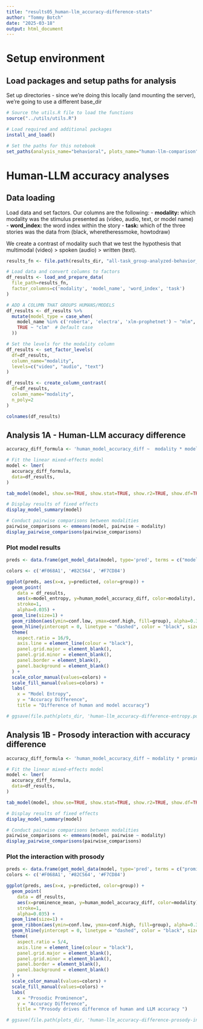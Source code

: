 ```yaml
---
title: "results05_human-llm_accuracy-difference-stats"
author: "Tommy Botch"
date: "2025-03-18"
output: html_document
---
```


# Setup environment

## Load packages and setup paths for analysis

Set up directories - since we're doing this locally (and mounting the server), 
we're going to use a different base_dir

```r

# Source the utils.R file to load the functions
source("../utils/utils.R")

# Load required and additional packages
install_and_load()

# Set the paths for this notebook
set_paths(analysis_name="behavioral", plots_name="human-llm-comparison")
```

# Human-LLM accuracy analyses

## Data loading

Load data and set factors. Our columns are the following:
- **modality:** which modality was the stimulus presented as (video, audio, text, or model name) 
- **word_index:** the word index within the story
- **task:** which of the three stories was the data from (black, wheretheressmoke, howtodraw)

We create a contrast of modality such that we test the hypothesis that multimodal (video) > spoken (audio) > written (text).

```r

results_fn <- file.path(results_dir, "all-task_group-analyzed-behavior_window-size-00025_human-model-distributions-lemmatized.csv")

# Load data and convert columns to factors
df_results <- load_and_prepare_data(
  file_path=results_fn,
  factor_columns=c('modality', 'model_name', 'word_index', 'task')
)

# ADD A COLUMN THAT GROUPS HUMANS/MODELS
df_results <- df_results %>%
  mutate(model_type = case_when(
    model_name %in% c('roberta', 'electra', 'xlm-prophetnet') ~ "mlm",
    TRUE ~ "clm"  # Default case
  ))

# Set the levels for the modality column
df_results <- set_factor_levels(
  df=df_results,
  column_name="modality",
  levels=c("video", "audio", "text")
)

df_results <- create_column_contrast(
  df=df_results, 
  column_name="modality",
  n_poly=2
)

colnames(df_results)
```

## Analysis 1A - Human-LLM accuracy difference

```r

accuracy_diff_formula <- 'human_model_accuracy_diff ~  modality * model_entropy + (1|model_name) + (1|word_index:task)'

# Fit the linear mixed-effects model
model <- lmer(
  accuracy_diff_formula, 
  data=df_results, 
)

tab_model(model, show.se=TRUE, show.stat=TRUE, show.r2=TRUE, show.df=TRUE)

# Display results of fixed effects
display_model_summary(model)

# Conduct pairwise comparisons between modalities
pairwise_comparisons <- emmeans(model, pairwise ~ modality)
display_pairwise_comparisons(pairwise_comparisons)

```

### Plot model results

```r

preds <- data.frame(get_model_data(model, type='pred', terms = c("model_entropy", "modality")))

colors <- c('#F068A1', '#82C564', '#F7CD84')

ggplot(preds, aes(x=x, y=predicted, color=group)) +
  geom_point(
    data = df_results,
    aes(x=model_entropy, y=human_model_accuracy_diff, color=modality),
    stroke=1,
    alpha=0.035) +
  geom_line(size=1) +
  geom_ribbon(aes(ymin=conf.low, ymax=conf.high, fill=group), alpha=0.3, color=NA) +
  geom_hline(yintercept = 0, linetype = "dashed", color = "black", size = 1) +
  theme(
    aspect.ratio = 16/9,
    axis.line = element_line(colour = "black"),
    panel.grid.major = element_blank(),
    panel.grid.minor = element_blank(),
    panel.border = element_blank(),
    panel.background = element_blank()
  ) +
  scale_color_manual(values=colors) +
  scale_fill_manual(values=colors) +
  labs(
    x = "Model Entropy",
    y = "Accuracy Difference",
    title = "Difference of human and model accuracy")

# ggsave(file.path(plots_dir, 'human-llm_accuracy-difference-entropy.pdf'), device = "pdf")

```

## Analysis 1B - Prosody interaction with accuracy difference

```r

accuracy_diff_formula <- 'human_model_accuracy_diff ~ modality * prominence_mean_words5 * model_entropy + (1|model_name) + (1|word_index:task)'

# Fit the linear mixed-effects model
model <- lmer(
  accuracy_diff_formula, 
  data=df_results, 
)

tab_model(model, show.se=TRUE, show.stat=TRUE, show.r2=TRUE, show.df=TRUE)

# Display results of fixed effects
display_model_summary(model)

# Conduct pairwise comparisons between modalities
pairwise_comparisons <- emmeans(model, pairwise ~ modality)
display_pairwise_comparisons(pairwise_comparisons)

```

### Plot the interaction with prosody

```r

preds <- data.frame(get_model_data(model, type='pred', terms = c("prominence_mean", "modality")))
colors <- c('#F068A1', '#82C564', '#F7CD84')

ggplot(preds, aes(x=x, y=predicted, color=group)) + 
  geom_point(
    data = df_results, 
    aes(x=prominence_mean, y=human_model_accuracy_diff, color=modality), 
    stroke=1,
    alpha=0.035) +
  geom_line(size=1) + 
  geom_ribbon(aes(ymin=conf.low, ymax=conf.high, fill=group), alpha=0.3, color=NA) + 
  geom_hline(yintercept = 0, linetype = "dashed", color = "black", size = 1) +
  theme(
    aspect.ratio = 5/4,
    axis.line = element_line(colour = "black"),
    panel.grid.major = element_blank(),
    panel.grid.minor = element_blank(),
    panel.border = element_blank(),
    panel.background = element_blank()
  ) +
  scale_color_manual(values=colors) +
  scale_fill_manual(values=colors) +
  labs(
    x = "Prosodic Prominence",
    y = "Accuracy Difference",
    title = "Prosody drives difference of human and LLM accuracy ") 

# ggsave(file.path(plots_dir, 'human-llm_accuracy-difference-prosody-interaction.pdf'), device = "pdf")
```
